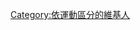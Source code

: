 {{Userbox
  |border-c = #000000
  |border-s = 1
  |id-c     = #FFFFFF
  |id-s     = 12
  |id-fc    = #000000
  |info-c   = #00ff00
  |info-s   = 8
  |info-fc  = #FFFF
  |id       = [[Image:Tennisball2.png|43px]]
  |info     = 這個用戶喜歡打[[網球|網球]]
}}


[[Category:依運動區分的維基人|Category:依運動區分的維基人]]